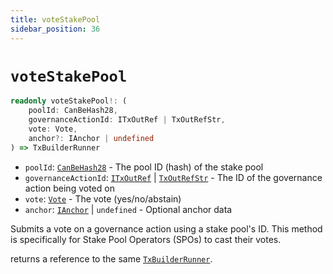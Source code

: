 ```yaml
---
title: voteStakePool
sidebar_position: 36
---
```


# `voteStakePool`

```ts
readonly voteStakePool!: (
    poolId: CanBeHash28,
    governanceActionId: ITxOutRef | TxOutRefStr,
    vote: Vote,
    anchor?: IAnchor | undefined
) => TxBuilderRunner
```

- `poolId`: [`CanBeHash28`](../cardano-ledger-ts/type-aliases/CanBeHash28) - The pool ID (hash) of the stake pool
- `governanceActionId`: [`ITxOutRef`](../cardano-ledger-ts/interfaces/ITxOutRef) | [`TxOutRefStr`](../cardano-ledger-ts/type-aliases/TxOutRefStr) - The ID of the governance action being voted on
- `vote`: [`Vote`](../cardano-ledger-ts/type-aliases/Vote) - The vote (yes/no/abstain)
- `anchor`: [`IAnchor`](../cardano-ledger-ts/interfaces/IAnchor) | `undefined` - Optional anchor data

Submits a vote on a governance action using a stake pool's ID. This method is specifically for Stake Pool Operators (SPOs) to cast their votes.

returns a reference to the same [`TxBuilderRunner`](./TxBuilderRunner). 